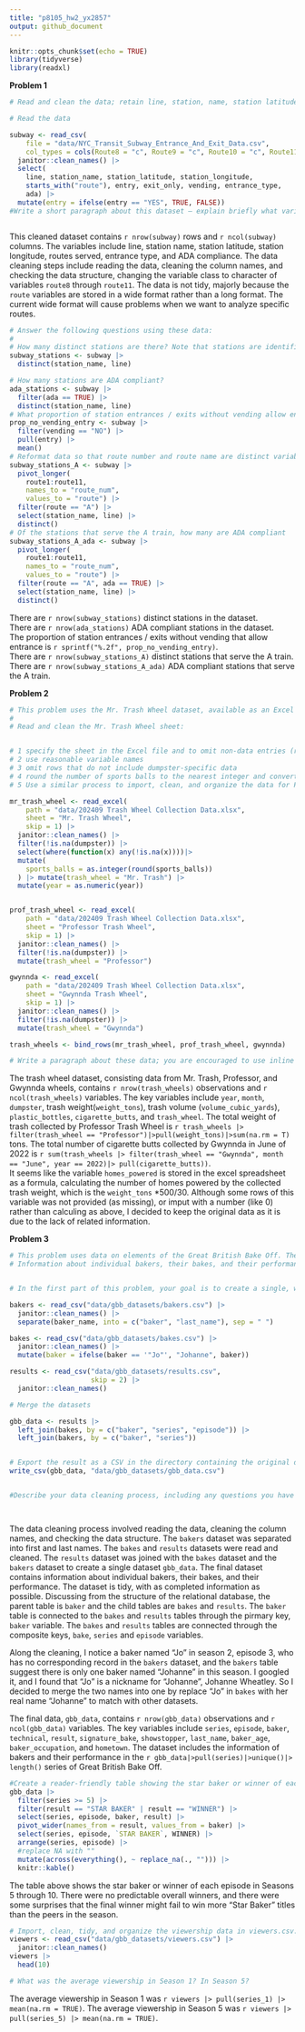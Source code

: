 ```yaml
---
title: "p8105_hw2_yx2857"
output: github_document
---
```


```r
knitr::opts_chunk$set(echo = TRUE)
library(tidyverse)
library(readxl)

```

**Problem 1**  
```r
# Read and clean the data; retain line, station, name, station latitude / longitude, routes served, entry, vending, entrance type, and ADA compliance. Convert the entry variable from character (YES vs NO) to a logical variable (the ifelse or case_match function may be useful)

# Read the data

subway <- read_csv(
    file = "data/NYC_Transit_Subway_Entrance_And_Exit_Data.csv",
    col_types = cols(Route8 = "c", Route9 = "c", Route10 = "c", Route11 = "c")) |> 
  janitor::clean_names() |> 
  select(
    line, station_name, station_latitude, station_longitude, 
    starts_with("route"), entry, exit_only, vending, entrance_type, 
    ada) |> 
  mutate(entry = ifelse(entry == "YES", TRUE, FALSE))
#Write a short paragraph about this dataset – explain briefly what variables the dataset contains, describe your data cleaning steps so far, and give the dimension (rows x columns) of the resulting dataset. Are these data tidy?



```

This cleaned dataset contains `r nrow(subway)` rows and `r ncol(subway)` columns. The variables include line, station name, station latitude, station longitude, routes served, entrance type, and ADA compliance. The data cleaning steps include reading the data, cleaning the column names, and checking the data structure, changing the variable class to character of variables `route8` through `route11`. The data is not tidy, majorly because the `route` variables are stored in a wide format rather than a long format. The current wide format will cause problems when we want to analyze specific routes. 

```r
# Answer the following questions using these data:
#
# How many distinct stations are there? Note that stations are identified both by name and by line (e.g. 125th St 8th Avenue; 125st Broadway; 125st Lenox); the distinct function may be useful here.
subway_stations <- subway |> 
  distinct(station_name, line)

# How many stations are ADA compliant?
ada_stations <- subway |> 
  filter(ada == TRUE) |> 
  distinct(station_name, line)
# What proportion of station entrances / exits without vending allow entrance?
prop_no_vending_entry <- subway |> 
  filter(vending == "NO") |> 
  pull(entry) |> 
  mean()
# Reformat data so that route number and route name are distinct variables. How many distinct stations serve the A train?
subway_stations_A <- subway |> 
  pivot_longer(
    route1:route11,
    names_to = "route_num",
    values_to = "route") |> 
  filter(route == "A") |> 
  select(station_name, line) |> 
  distinct()
# Of the stations that serve the A train, how many are ADA compliant
subway_stations_A_ada <- subway |> 
  pivot_longer(
    route1:route11,
    names_to = "route_num",
    values_to = "route") |> 
  filter(route == "A", ada == TRUE) |> 
  select(station_name, line) |> 
  distinct()
```
There are `r nrow(subway_stations)` distinct stations in the dataset.  
There are `r nrow(ada_stations)` ADA compliant stations in the dataset.   
The proportion of station entrances / exits without vending that allow entrance is `r sprintf("%.2f", prop_no_vending_entry)`.  
There are `r nrow(subway_stations_A)` distinct stations that serve the A train.  
There are `r nrow(subway_stations_A_ada)` ADA compliant stations that serve the A train.  

**Problem 2**  


```r

# This problem uses the Mr. Trash Wheel dataset, available as an Excel file on the course website.
# 
# Read and clean the Mr. Trash Wheel sheet:


# 1 specify the sheet in the Excel file and to omit non-data entries (rows with notes / figures; columns containing notes) using arguments in read_excel
# 2 use reasonable variable names
# 3 omit rows that do not include dumpster-specific data
# 4 round the number of sports balls to the nearest integer and converts the result to an integer variable (using as.integer)
# 5 Use a similar process to import, clean, and organize the data for Professor Trash Wheel and Gwynnda, and combine this with the Mr. Trash Wheel dataset to produce a single tidy dataset. To keep track of which Trash Wheel is which, you may need to add an additional variable to both datasets before combining.

mr_trash_wheel <- read_excel(
    path = "data/202409 Trash Wheel Collection Data.xlsx",
    sheet = "Mr. Trash Wheel",
    skip = 1) |> 
  janitor::clean_names() |> 
  filter(!is.na(dumpster)) |> 
  select(where(function(x) any(!is.na(x))))|> 
  mutate(
    sports_balls = as.integer(round(sports_balls))
  ) |> mutate(trash_wheel = "Mr. Trash") |>
  mutate(year = as.numeric(year))


prof_trash_wheel <- read_excel(
    path = "data/202409 Trash Wheel Collection Data.xlsx",
    sheet = "Professor Trash Wheel",
    skip = 1) |>
  janitor::clean_names() |>
  filter(!is.na(dumpster)) |>
  mutate(trash_wheel = "Professor")

gwynnda <- read_excel(
    path = "data/202409 Trash Wheel Collection Data.xlsx",
    sheet = "Gwynnda Trash Wheel",
    skip = 1) |>
  janitor::clean_names() |>
  filter(!is.na(dumpster)) |>
  mutate(trash_wheel = "Gwynnda")

trash_wheels <- bind_rows(mr_trash_wheel, prof_trash_wheel, gwynnda)

# Write a paragraph about these data; you are encouraged to use inline R. Be sure to note the number of observations in the resulting dataset, and give examples of key variables. For available data, what was the total weight of trash collected by Professor Trash Wheel? What was the total number of cigarette butts collected by Gwynnda in June of 2022?


```
The trash wheel dataset, consisting data from Mr. Trash, Professor, and Gwynnda wheels, contains `r nrow(trash_wheels)` observations and `r ncol(trash_wheels)` variables. The key variables include `year`, `month`, `dumpster`, trash weight(`weight_tons`), trash volume (`volume_cubic_yards`), `plastic_bottles`, `cigarette_butts`, and `trash_wheel`. The total weight of trash collected by Professor Trash Wheel is `r trash_wheels |> filter(trash_wheel == "Professor")|>pull(weight_tons)|>sum(na.rm = T)` tons. The total number of cigarette butts collected by Gwynnda in June of 2022 is `r sum(trash_wheels |> filter(trash_wheel == "Gwynnda", month == "June", year == 2022)|> pull(cigarette_butts))`.  
It seems like the variable `homes_powered` is stored in the excel spreadsheet as a formula, calculating the number of homes powered by the collected trash weight, which is the `weight_tons` *500/30. Although some rows of this variable was not provided (as missing), or imput with a number (like 0) rather than calculing as above, I decided to keep the original data as it is due to the lack of related information.  




**Problem 3**

```r
# This problem uses data on elements of the Great British Bake Off. The show has been running for 10 seasons; in each episode, contestants compete in signature challenges, technical challenges, and a showstopper. At the end of an episode the winner is crowned “Star Baker” (and winner in the last episode of a season), and a loser is eliminated.
# Information about individual bakers, their bakes, and their performance is included in bakers.csv, bakes.csv, and results.csv. 


# In the first part of this problem, your goal is to create a single, well-organized dataset with all the information contained in these data files. To that end: import, clean, tidy, and otherwise wrangle each of these datasets; check for completeness and correctness across datasets (e.g. by viewing individual datasets and using anti_join); merge to create a single, final dataset; and organize this so that variables and observations are in meaningful orders. Export the result as a CSV in the directory containing the original datasets.

bakers <- read_csv("data/gbb_datasets/bakers.csv") |> 
  janitor::clean_names() |> 
  separate(baker_name, into = c("baker", "last_name"), sep = " ")

bakes <- read_csv("data/gbb_datasets/bakes.csv") |>
  janitor::clean_names() |>
  mutate(baker = ifelse(baker == '"Jo"', "Johanne", baker))

results <- read_csv("data/gbb_datasets/results.csv",
                    skip = 2) |>
  janitor::clean_names()

# Merge the datasets

gbb_data <- results |> 
  left_join(bakes, by = c("baker", "series", "episode")) |> 
  left_join(bakers, by = c("baker", "series"))


# Export the result as a CSV in the directory containing the original datasets.
write_csv(gbb_data, "data/gbb_datasets/gbb_data.csv")


#Describe your data cleaning process, including any questions you have or choices you made. Briefly discuss the final dataset.




```  


The data cleaning process involved reading the data, cleaning the column names, and checking the data structure. The `bakers` dataset was separated into first and last names. The `bakes` and `results` datasets were read and cleaned. The `results` dataset was joined with the `bakes` dataset and the `bakers` dataset to create a single dataset `gbb_data`. The final dataset contains information about individual bakers, their bakes, and their performance. The dataset is tidy, with as completed information as possible.  Discussing from the structure of the relational database, the parent table is `baker` and the child tables are `bakes` and `results`. The `baker` table is connected to the `bakes` and `results` tables through the pirmary key, `baker` variable. The `bakes` and `results` tables are connected through the composite keys, `bake`,  `series` and `episode` variables.  

Along the cleaning, I notice a baker named "Jo" in season 2, episode 3, who has no corresponding record in the `bakers` dataset, and the `bakers` table suggest there is only one baker named "Johanne" in this season. I googled it, and I found that "Jo" is a nickname for "Johanne", Johanne Wheatley. So I decided to merge the two names into one by replace "Jo" in `bakes` with her real name "Johanne" to match with other datasets.  

The final data, `gbb_data`, contains `r nrow(gbb_data)` observations and `r ncol(gbb_data)` variables. The key variables include  `series`, `episode`, `baker`, `technical`, `result`, `signature_bake`, `showstopper`, `last_name`, `baker_age`, `baker_occupation`, and `hometown`. The dataset includes the information of bakers and their performance in the `r gbb_data|>pull(series)|>unique()|> length() ` series of Great British Bake Off.  



```r

#Create a reader-friendly table showing the star baker or winner of each episode in Seasons 5 through 10. Comment on this table – were there any predictable overall winners? Any surprises?
gbb_data |>
  filter(series >= 5) |>
  filter(result == "STAR BAKER" | result == "WINNER") |>
  select(series, episode, baker, result) |>
  pivot_wider(names_from = result, values_from = baker) |>
  select(series, episode, `STAR BAKER`, WINNER) |>
  arrange(series, episode) |>
  #replace NA with ""
  mutate(across(everything(), ~ replace_na(., ""))) |>
  knitr::kable()


```

The table above shows the star baker or winner of each episode in Seasons 5 through 10. There were no predictable overall winners, and there were some surprises that the final winner might fail to win more "Star Baker" titles than the peers in the season.

```r
# Import, clean, tidy, and organize the viewership data in viewers.csv. Show the first 10 rows of this dataset. 
viewers <- read_csv("data/gbb_datasets/viewers.csv") |>
  janitor::clean_names()
viewers |>
  head(10)

# What was the average viewership in Season 1? In Season 5?

```
The average viewership in Season 1 was `r viewers |> pull(series_1) |> mean(na.rm = TRUE)`. The average viewership in Season 5 was `r viewers |> pull(series_5) |> mean(na.rm = TRUE)`.   

